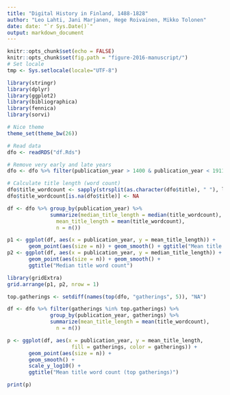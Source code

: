 ```yaml
---
title: "Digital History in Finland, 1488-1828"
author: "Leo Lahti, Jani Marjanen, Hege Roivainen, Mikko Tolonen"
date: date: "`r Sys.Date()`"
output: markdown_document
---
```



```r
knitr::opts_chunk$set(echo = FALSE)
knitr::opts_chunk$set(fig.path = "figure-2016-manuscript/")
# Set locale
tmp <- Sys.setlocale(locale="UTF-8") 

library(stringr)
library(dplyr)
library(ggplot2)
library(bibliographica)
library(fennica)
library(sorvi)

# Nice theme
theme_set(theme_bw(26))

# Read data
dfo <- readRDS("df.Rds")

# Remove very early and late years
dfo <- dfo %>% filter(publication_year > 1400 & publication_year < 1911)

# Calculate title length (word count)
dfo$title_wordcount <- sapply(strsplit(as.character(dfo$title), " "), length)
dfo$title_wordcount[is.na(dfo$title)] <- NA
```


```r
df <- dfo %>% group_by(publication_year) %>%
              summarize(median_title_length = median(title_wordcount),
	      		mean_title_length = mean(title_wordcount),
	      		n = n())

p1 <- ggplot(df, aes(x = publication_year, y = mean_title_length)) +
       geom_point(aes(size = n)) + geom_smooth() + ggtitle("Mean title word count")
p2 <- ggplot(df, aes(x = publication_year, y = median_title_length)) +
       geom_point(aes(size = n)) + geom_smooth() +
       ggtitle("Median title word count")       

library(gridExtra)
grid.arrange(p1, p2, nrow = 1)
```






```r
top.gatherings <- setdiff(names(top(dfo, "gatherings", 5)), "NA")

df <- dfo %>% filter(gatherings %in% top.gatherings) %>%
              group_by(publication_year, gatherings) %>%
              summarize(mean_title_length = mean(title_wordcount),
	      		n = n())

p <- ggplot(df, aes(x = publication_year, y = mean_title_length,
                     fill = gatherings, color = gatherings)) +
       geom_point(aes(size = n)) +
       geom_smooth() +
       scale_y_log10() +
       ggtitle("Mean title word count (top gatherings)")

print(p)
```







